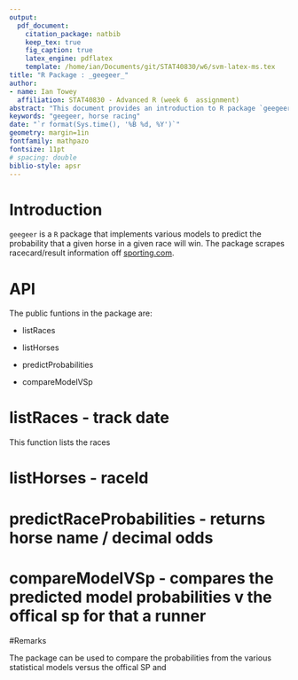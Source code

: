 ```yaml
---
output: 
  pdf_document:
    citation_package: natbib
    keep_tex: true
    fig_caption: true
    latex_engine: pdflatex
    template: /home/ian/Documents/git/STAT40830/w6/svm-latex-ms.tex
title: "R Package : _geegeer_"
author:
- name: Ian Towey
  affiliation: STAT40830 - Advanced R (week 6  assignment)
abstract: "This document provides an introduction to R package `geegeer`. `geegeer` contains a set of predictve model for horse racing. The main functions of the `geegeer` API are presented below. The models in package `geegeer` are based on the analysis available [here](http://www.ms.unimelb.edu.au/documents/thesis/AlexThesis.pdf)"
keywords: "geegeer, horse racing"
date: "`r format(Sys.time(), '%B %d, %Y')`"
geometry: margin=1in
fontfamily: mathpazo
fontsize: 11pt
# spacing: double
biblio-style: apsr
---
```


# Introduction

`geegeer` is a `R` package that implements various models to predict the probability that a given horse in a given race will win.
The package scrapes racecard/result information off [sporting.com](http://www.sportinglife.com/racing).


# API

The public funtions in the package are:

  * listRaces
  
  * listHorses
  
  * predictProbabilities 
  
  * compareModelVSp




# listRaces - track date

This function lists the races  

# listHorses - raceId

# predictRaceProbabilities - returns horse name / decimal odds

# compareModelVSp - compares the predicted model probabilities v the offical sp for that a runner 

#Remarks

The package can be used to compare the probabilities from the various statistical models versus the offical SP and   

<!--
# References
\setlength{\parindent}{-0.2in}
\setlength{\leftskip}{0.2in}
\setlength{\parskip}{8pt}
\vspace*{-0.2in}
\noindent
-->